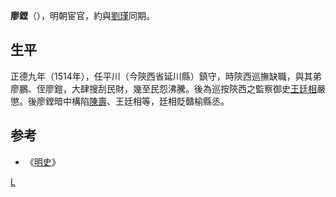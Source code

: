 '''廖鏜'''（{{bd|？年||？年|catIdx=L}}），明朝宦官，約與[[劉瑾|劉瑾]]同期。

== 生平 ==
正德九年（1514年），任平川（今陝西省延川縣）鎮守，時陝西巡撫缺職，與其弟廖鵬、侄廖鎧，大肆搜刮民財，幾至民怨沸騰。後為巡按陝西之監察御史[[王廷相|王廷相]]嚴懲。後廖鏜暗中構陷[[陳壽|陳壽]]、王廷相等，廷相貶贛榆縣丞。

==参考==
*《[[明史|明史]]》

[[Category:明朝宦官|L]]